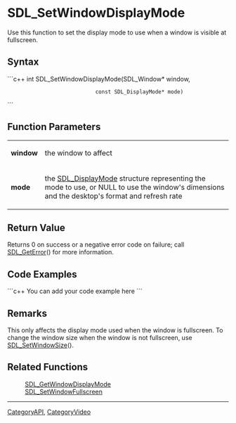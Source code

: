 
= SDL_SetWindowDisplayMode =
Use this function to set the display mode to use when a window is visible at fullscreen.


== Syntax ==
```c++
int SDL_SetWindowDisplayMode(SDL_Window*            window,
                             const SDL_DisplayMode* mode)
```

== Function Parameters ==
{|
|'''window'''
|the window to affect
|-
|'''mode'''
|the [[SDL_DisplayMode]] structure representing the mode to use, or NULL to use the window's dimensions and the desktop's format and refresh rate
|}

== Return Value ==
Returns 0 on success or a negative error code on failure; call [[SDL_GetError]]() for more information.

== Code Examples ==
```c++
You can add your code example here
```

== Remarks ==
This only affects the display mode used when the window is fullscreen. To change the window size when the window is not fullscreen, use [[SDL_SetWindowSize]]().

== Related Functions ==
:[[SDL_GetWindowDisplayMode]]
:[[SDL_SetWindowFullscreen]]

----
[[CategoryAPI]], [[CategoryVideo]]
